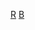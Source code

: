 {{Catnav|頁面分類|總類|維基百科模板|條目信息與編輯模板|小作品模板|人物小作品模板}}
{{Catnav|頁面分類|總類|維基百科模板|條目信息與編輯模板|小作品模板|社會學小作品模板|宗教小作品模板}}
[[Category:人物小作品模板|R]]
[[Category:宗教小作品模板|B]]